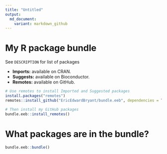 ```yaml
---
title: "Untitled"
output:
  md_document:
    variant: markdown_github
---
```


# My R package bundle

See `DESCRIPTION` for list of packages

- **Imports:** available on CRAN.
- **Suggests:** available on Bioconductor.
- **Remotes:** available on GitHub.

```r 
# Use remotes to install Imported and Suggested packages
install.packages("remotes")
remotes::install_github("EricEdwardBryant/bundle.eeb", dependencies = TRUE)

# Then install my GitHub packages
bundle.eeb::install_remotes()
```

# What packages are in the bundle?

```r
bundle.eeb::bundle()
```
